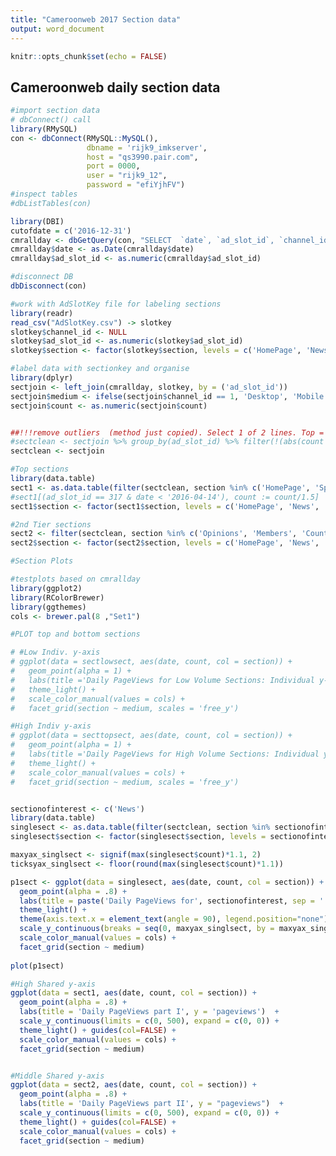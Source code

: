 ```yaml
---
title: "Cameroonweb 2017 Section data"
output: word_document
---
```


```r
knitr::opts_chunk$set(echo = FALSE)
```

## Cameroonweb daily section data

```r
#import section data
# dbConnect() call
library(RMySQL)
con <- dbConnect(RMySQL::MySQL(), 
                 dbname = 'rijk9_imkserver', 
                 host = "qs3990.pair.com", 
                 port = 0000,
                 user = "rijk9_12",
                 password = "efiYjhFV")
#inspect tables
#dbListTables(con)

library(DBI)
cutofdate = c('2016-12-31')
cmrallday <- dbGetQuery(con, "SELECT  `date`, `ad_slot_id`, `channel_id`, `count` FROM `statistics_slots` WHERE `ad_slot_id` IN( '2',  '13',  '22',  '33', '381', '377', '380', '378', '379',  '42',  '52',  '66',  '63',  '61', '317', '144', '234', '240', '242', '246', '244', '248', '250', '216', '313', '318', '230', '210') AND `date` > '2016-12-31' AND `publisher_id` = 3 ")
cmrallday$date <- as.Date(cmrallday$date)
cmrallday$ad_slot_id <- as.numeric(cmrallday$ad_slot_id)

#disconnect DB
dbDisconnect(con)

#work with AdSlotKey file for labeling sections
library(readr)
read_csv("AdSlotKey.csv") -> slotkey
slotkey$channel_id <- NULL
slotkey$ad_slot_id <- as.numeric(slotkey$ad_slot_id)
slotkey$section <- factor(slotkey$section, levels = c('HomePage', 'News', 'Entertainment', 'Sports', 'World', 'Business', 'Opinions', 'Members', 'Country', 'Jobs', 'Real Estate', 'Telephone Directory', 'Used Cars', 'Trucks')) 

#label data with sectionkey and organise
library(dplyr)
sectjoin <- left_join(cmrallday, slotkey, by = ('ad_slot_id'))
sectjoin$medium <- ifelse(sectjoin$channel_id == 1, 'Desktop', 'Mobile')
sectjoin$count <- as.numeric(sectjoin$count)


##!!!remove outliers  (method just copied). Select 1 of 2 lines. Top = filter, bottom is NO FILTER
#sectclean <- sectjoin %>% group_by(ad_slot_id) %>% filter(!(abs(count - median(count)) > 3*sd(count)))
sectclean <- sectjoin

#Top sections
library(data.table)
sect1 <- as.data.table(filter(sectclean, section %in% c('HomePage', 'Sports', 'Entertainment', 'Business', 'World')))
#sect1[(ad_slot_id == 317 & date < '2016-04-14'), count := count/1.5] 
sect1$section <- factor(sect1$section, levels = c('HomePage', 'News', 'Entertainment', 'Sports', 'World', 'Business', 'Opinions', 'Members', 'Country', 'Jobs', 'Real Estate', 'Telephone Directory', 'Used Cars', 'Trucks')) 

#2nd Tier sections
sect2 <- filter(sectclean, section %in% c('Opinions', 'Members', 'Country', 'Jobs', 'Real Estate', 'Telephone Directory')) 
sect2$section <- factor(sect2$section, levels = c('HomePage', 'News', 'Entertainment', 'Sports', 'World', 'Business', 'Opinions', 'Members', 'Country', 'Jobs', 'Real Estate', 'Telephone Directory', 'Used Cars', 'Trucks')) 

#Section Plots

#testplots based on cmrallday
library(ggplot2)
library(RColorBrewer)
library(ggthemes)
cols <- brewer.pal(8 ,"Set1")

#PLOT top and bottom sections

# #Low Indiv. y-axis
# ggplot(data = sectlowsect, aes(date, count, col = section)) +  
#   geom_point(alpha = 1) + 
#   labs(title ='Daily PageViews for Low Volume Sections: Individual y-axis', y = "pageviews")  +
#   theme_light() +
#   scale_color_manual(values = cols) +
#   facet_grid(section ~ medium, scales = 'free_y') 

#High Indiv y-axis
# ggplot(data = secttopsect, aes(date, count, col = section)) + 
#   geom_point(alpha = 1) + 
#   labs(title ='Daily PageViews for High Volume Sections: Individual y-axis', y = "pageviews")  +
#   theme_light() +
#   scale_color_manual(values = cols) +
#   facet_grid(section ~ medium, scales = 'free_y') 


sectionofinterest <- c('News')
library(data.table)
singlesect <- as.data.table(filter(sectclean, section %in% sectionofinterest))
singlesect$section <- factor(singlesect$section, levels = sectionofinterest)

maxyax_singlsect <- signif(max(singlesect$count)*1.1, 2)
ticksyax_singlsect <- floor(round(max(singlesect$count)*1.1))

p1sect <- ggplot(data = singlesect, aes(date, count, col = section)) +
  geom_point(alpha = .8) +
  labs(title = paste('Daily PageViews for', sectionofinterest, sep = ' '), y = "pageviews")  +
  theme_light() +
  theme(axis.text.x = element_text(angle = 90), legend.position="none") +
  scale_y_continuous(breaks = seq(0, maxyax_singlsect, by = maxyax_singlsect/5), limits = c(0, maxyax_singlsect),  expand = c(0, 0)) +
  scale_color_manual(values = cols) +
  facet_grid(section ~ medium)
  
plot(p1sect)
```


```r
#High Shared y-axis
ggplot(data = sect1, aes(date, count, col = section)) + 
  geom_point(alpha = .8) + 
  labs(title = 'Daily PageViews part I', y = 'pageviews')  +
  scale_y_continuous(limits = c(0, 500), expand = c(0, 0)) +
  theme_light() + guides(col=FALSE) + 
  scale_color_manual(values = cols) +
  facet_grid(section ~ medium)


#Middle Shared y-axis
ggplot(data = sect2, aes(date, count, col = section)) + 
  geom_point(alpha = .8) + 
  labs(title = 'Daily PageViews part II', y = "pageviews")  +
  scale_y_continuous(limits = c(0, 500), expand = c(0, 0)) +
  theme_light() + guides(col=FALSE) + 
  scale_color_manual(values = cols) +
  facet_grid(section ~ medium)

```
